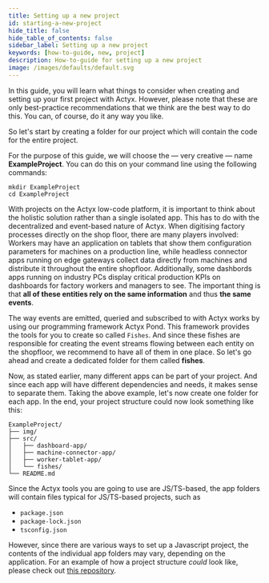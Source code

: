 ```yaml
---
title: Setting up a new project
id: starting-a-new-project
hide_title: false
hide_table_of_contents: false
sidebar_label: Setting up a new project
keywords: [how-to-guide, new, project]
description: How-to-guide for setting up a new project
image: /images/defaults/default.svg
---
```


In this guide, you will learn what things to consider when creating and setting up your first project with Actyx.
However, please note that these are only best-practice recommendations that we think are the best way to do this.
You can, of course, do it any way you like.

So let's start by creating a folder for our project which will contain the code for the entire project.

For the purpose of this guide, we will choose the — very creative — name **ExampleProject**.
You can do this on your command line using the following commands:

```text
mkdir ExampleProject
cd ExampleProject
```

With projects on the Actyx low-code platform, it is important to think about the holistic solution rather than a single isolated app.
This has to do with the decentralized and event-based nature of Actyx.
When digitising factory processes directly on the shop floor, there are many players involved:
Workers may have an application on tablets that show them configuration parameters for machines on a production line, while headless connector apps running on edge gateways collect data directly from machines and distribute it throughout the entire shopfloor.
Additionally, some dashbords apps running on industry PCs display critical production KPIs on dashboards for factory workers and managers to see.
The important thing is that **all of these entities rely on the same information** and thus **the same events**.

The way events are emitted, queried and subscribed to with Actyx works by using our programming framework Actyx Pond.
This framework provides the tools for you to create so called `Fishes`.
And since these fishes are responsible for creating the event streams flowing between each entity on the shopfloor, we recommend to have all of them in one place.
So let's go ahead and create a dedicated folder for them called **fishes**.

Now, as stated earlier, many different apps can be part of your project.
And since each app will have different dependencies and needs, it makes sense to separate them.
Taking the above example, let's now create one folder for each app.
In the end, your project structure could now look something like this:

```text
ExampleProject/
├── img/
├── src/
│   ├── dashboard-app/
│   ├── machine-connector-app/
│   ├── worker-tablet-app/
│   └── fishes/
└── README.md
```

Since the Actyx tools you are going to use are JS/TS-based, the app folders will contain files typical for JS/TS-based projects, such as

- `package.json`
- `package-lock.json`
- `tsconfig.json`

However, since there are various ways to set up a Javascript project, the contents of the individual app folders may vary, depending on the application.
For an example of how a project structure _could_ look like, please check out [this repository](https://github.com/Actyx/DemoMachineKit).
